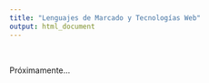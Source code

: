 ```yaml
---
title: "Lenguajes de Marcado y Tecnologías Web"
output: html_document
---
```


<br/>


Próximamente...